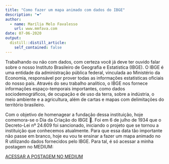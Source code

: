 ```yaml
---
title: "Como fazer um mapa animado com dados do IBGE"
description: "❤"
author:
  - name: Marília Melo Favalesso
    url: www.mmfava.com
date: 07-06-2020
output:
  distill::distill_article:
    self_contained: false
---
```


Trabalhando ou não com dados, com certeza você já deve ter ouvido falar sobre o nosso Instituto Brasileiro de Geografia e Estatística (IBGE). O IBGE é uma entidade da administração pública federal, vinculada ao Ministério da Economia, responsável por prover todas as informações estatísticas oficiais do nosso país. Através do seu trabalho analítico, o IBGE nos fornece informações espaço-temporais importantes, como dados sociodemográficos, de ocupação e de uso da terra, sobre a indústria, o meio ambiente e a agricultura, além de cartas e mapas com delimitações do território brasileiro.

Com o objetivo de homenagear a fundação dessa instituição, hoje comemora-se o Dia da Criação do IBGE 🎂. Foi em 6 de julho de 1934 que o Decreto-Lei nº 24.609 foi sancionado, iniciando o projeto que se tornou a instituição que conhecemos atualmente. Para que essa data tão importante não passe em branco, hoje eu vou te ensinar a fazer um mapa animado no R utilizando dados fornecidos pelo IBGE. Para tal, é só acessar a minha postagem no MEDIUM:

[ACESSAR A POSTAGEM NO MEDIUM](https://medium.com/rladiesbh/como-fazer-um-mapa-animado-com-dados-do-ibge-feffd73c8b6b)

